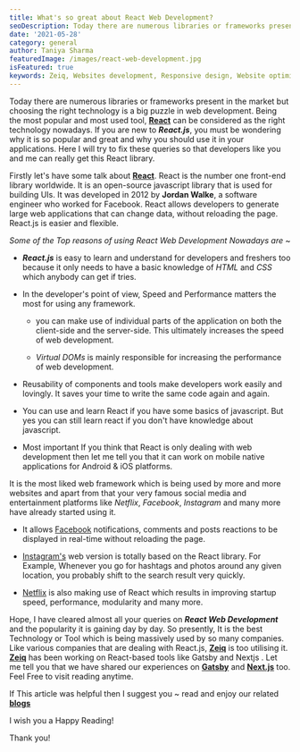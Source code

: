```yaml
---
title: What's so great about React Web Development?
seoDescription: Today there are numerous libraries or frameworks present in the market but choosing the right technology is a big puzzle in web development. Being the most popular and most used tool, [**React**](https://reactjs.org/) can be considered as the right technology nowadays. If you are new to **_React.js_**, you must be wondering why it is so popular and great and why you should use it in your applications. Here I will try to fix these queries so that developers like you and me can really get this React library.
date: '2021-05-28'
category: general
author: Taniya Sharma
featuredImage: /images/react-web-development.jpg
isFeatured: true
keywords: Zeiq, Websites development, Responsive design, Website optimization, E-commerce development, Content management systems (CMS), Website security, Search engine optimization (SEO), JavaScript frameworks , React, Nextjs, Cloud hosting (e.g. AWS, Azure, Google Cloud)
---
```


Today there are numerous libraries or frameworks present in the market but choosing the right technology is a big puzzle in web development. Being the most popular and most used tool, [**React**](https://reactjs.org/) can be considered as the right technology nowadays. If you are new to **_React.js_**, you must be wondering why it is so popular and great and why you should use it in your applications. Here I will try to fix these queries so that developers like you and me can really get this React library.

Firstly let's have some talk about [**React**](https://reactjs.org/).
React is the number one front-end library worldwide. It is an open-source javascript library that is used for building UIs. It was developed in 2012 by **Jordan Walke**, a software engineer who worked for Facebook. React allows developers to generate large web applications that can change data, without reloading the page. React.js is easier and flexible.

_Some of the Top reasons of using React Web Development Nowadays are_ ~

- **_React.js_** is easy to learn and understand for developers and freshers too because it only needs to have a basic knowledge of _HTML_ and _CSS_ which anybody can get if tries.

- In the developer's point of view, Speed and Performance matters the most for using any framework.

  - you can make use of individual parts of the application on both the client-side and the server-side. This ultimately increases the speed of web development.

  - _Virtual DOMs_ is mainly responsible for increasing the performance of web development.

- Reusability of components and tools make developers work easily and lovingly. It saves your time to write the same code again and again.

- You can use and learn React if you have some basics of javascript. But yes you can still learn react if you don't have knowledge about javascript.

- Most important If you think that React is only dealing with web development then let me tell you that it can work on mobile native applications for Android & iOS platforms.

It is the most liked web framework which is being used by more and more websites and apart from that your very famous social media and entertainment platforms like _Netflix_, _Facebook_, _Instagram_ and many more have already started using it.

- It allows [Facebook](https://www.facebook.com) notifications, comments and posts reactions to be displayed in real-time without reloading the page.

- [Instagram's](https://www.instagram.com/) web version is totally based on the React library. For Example, Whenever you go for hashtags and photos around any given location, you probably shift to the search result very quickly.

- [Netflix](https://www.netflix.com) is also making use of React which results in improving startup speed, performance, modularity and many more.

Hope, I have cleared almost all your queries on **_React Web Development_** and the popularity it is gaining day by day. So presently, It is the best Technology or Tool which is being massively used by so many companies. Like various companies that are dealing with React.js, [**Zeiq**](https://www.zeiq.co/) is too utilising it. [**Zeiq**](https://www.zeiq.co/) has been working on React-based tools like Gatsby and Nextjs . Let me tell you that we have shared our experiences on [**Gatsby**](https://www.zeiq.co/posts/ecommerce-gatsby/) and [**Next.js**](https://www.zeiq.co/posts/why-nextjs-is-good-for-ecommerce/) too. Feel Free to visit reading anytime.

If This article was helpful then I suggest you ~ read and enjoy our related [**blogs**](https://www.zeiq.co/)

I wish you a Happy Reading!

Thank you!
